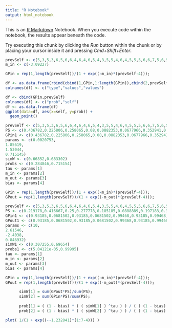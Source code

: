 ```yaml
---
title: "R Notebook"
output: html_notebook
---
```


This is an [R Markdown](http://rmarkdown.rstudio.com) Notebook. When you execute code within the notebook, the results appear beneath the code. 

Try executing this chunk by clicking the *Run* button within the chunk or by placing your cursor inside it and pressing *Cmd+Shift+Enter*. 

```r
prevSelf <- c(5,3,5,3,6,5,6,6,4,6,4,6,5,4,3,5,5,4,6,4,5,5,5,6,6,7,5,6,5,5,5,5,7,5,4,4,3,6,5,5,4,5,3,6,3,5,5,5,5,4,5,6,5,5,3,6,5,5,4,3,2,4,3,4,3,5,6,4,6,4,3,6,5,6,3,4,2,5,5,3,2,5,5,4,5,6,5,4,5,5)
m_in <- c(-3.09227)

GPin = rep(1,length(prevSelf))/(1 + exp((-m_in)*(prevSelf-4)));

df <- as.data.frame(rbind(cbind(1,GPin,1:length(GPin)),cbind(2,prevSelf,1:length(prevSelf))))
colnames(df) <- c("type","values","values")

df <- cbind(GPin,prevSelf)
colnames(df) <- c("prob","self")
df <- as.data.frame(df)
ggplot(data=df, aes(x=self, y=prob)) +
  geom_point()
```

```r
prevSelf <- c(5,3,5,3,6,5,6,6,4,6,4,6,5,4,3,5,5,4,6,4,5,5,5,6,6,7,5,6,5,5,5,5,7,5,4,4,3,6,5,5,4,5,3,6,3,5,5,5,5,4,5,6,5,5,3,6,5,5,4,3,2,4,3,4,3,5,6,4,6,4,3,6,5,6,3,4,2,5,5,3,2,5,5,4,5,6,5,4,5,5)
PS <- c(0.436782,0.225806,0.258065,0.08,0.0882353,0.0677966,0.352941,0.440678,0.166667,0.166667,0.2,0.17284,0.125,0.290323,0.245614,0.219178,0.213333,0.171429,0.1,0.1,0.163265,0.56,0.26087,0.173077,0.233333,0.358209,0.111111,0.268041,0.32,0.505051,0.413793,0.120482,0.280702,0.28125,0.21875,0.2,0.470588,0.246914,0.32,0.454545,0.358974,0.424242,0.280702,0.314286,0.34375,0.486486,0.229885,0.240964,0.09375,0.295082,0.371429,0.109091,0.0377358,0.0547945,0.303797,0.145455,0.347826,0.217822,0.371134,0.564103,0.2,0.348837,0.235294,0.473684,0.0983607,0.426667,0.558824,0.506024,0.371429,0.210526,0.0408163,0.196721,0.202532,0.109091,0.192771,0.314286,0.230769,0.213333,0.121212,0.504854,0.290909,0.0307692,0.457143,0.192771,0.153846,0.327869,0.412371,0.230769,0.175,0.456522)
GPin1 <- c(0.436782,0.225806,0.258065,0.08,0.0882353,0.0677966,0.352941,0.440678,0.166667,0.166667,0.2,0.17284,0.125,0.290323,0.245614,0.219178,0.213333,0.171429,0.1,0.1,0.163265,0.56,0.26087,0.173077,0.233333,0.358209,0.111111,0.268041,0.32,0.505051,0.413793,0.120482,0.280702,0.28125,0.21875,0.2,0.470588,0.246914,0.32,0.454545,0.358974,0.424242,0.280702,0.314286,0.34375,0.486486,0.229885,0.240964,0.09375,0.295082,0.371429,0.109091,0.0377358,0.0547945,0.303797,0.145455,0.347826,0.217822,0.371134,0.564103,0.2,0.348837,0.235294,0.473684,0.0983607,0.426667,0.558824,0.506024,0.371429,0.210526,0.0408163,0.196721,0.202532,0.109091,0.192771,0.314286,0.230769,0.213333,0.121212,0.504854,0.290909,0.0307692,0.457143,0.192771,0.153846,0.327869,0.412371,0.230769,0.175,0.456522)
params <- c(0.0020753,
1.85619,
1.53044,
0.715145)
simW <- c(0.66852,0.683302)
probs <- c(0.284846,0.715154)
tau <- params[1]
m_in <- params[2]
m_out <- params[3]
bias <- params[4]

GPin = rep(1,length(prevSelf))/(1 + exp((-m_in)*(prevSelf-4)));
GPout = rep(1,length(prevSelf))/(1 + exp((-m_out)*(prevSelf-4)));
```


```r
prevSelf <- c(5,3,5,3,6,5,6,6,4,6,4,6,5,4,3,5,5,4,6,4,5,5,5,6,6,7,5,6,5,5,5,5,7,5,4,4,3,6,5,5,4,5,3,6,3,5,5,5,5,4,5,6,5,5,3,6,5,5,4,3,2,4,3,4,3,5,6,4,6,4,3,6,5,6,3,4,2,5,5,3,2,5,5,4,5,6,5,4,5,5)
PS <- c(0.219178,0.416667,0.25,0.277778,0.185185,0.0888889,0.197183,0.311111,0.241379,0.0869565,0.289474,0.208955,0.28,0.208333,0.465116,0.20339,0.0983607,0.0714286,0.217391,0.0869565,0.228571,0.229508,0.290909,0.222222,0.217391,0.301887,0.1,0.313253,0.262295,0.282353,0.318182,0.0869565,0.232558,0.04,0.24,0.212121,0.185185,0.0895522,0.163934,0.384615,0.28125,0.4,0.418605,0.214286,0.28,0.333333,0.164384,0.289855,0.16,0.12766,0.285714,0,0.102564,0.0677966,0.369231,0.439024,0.327273,0.183908,0.337349,0.1875,0.130435,0.25,0.0740741,0.322581,0.0851064,0.163934,0.333333,0.26087,0.357143,0.0930233,0.114286,0.382979,0.246154,0.195122,0.26087,0.285714,0.263158,0.196721,0.0769231,0.314607,0.243902,0.117647,0.285714,0.173913,0.21875,0.297872,0.26506,0.210526,0.272727,0.384615)
GPin1 <- c(0.93185,0.0681502,0.93185,0.0681502,0.99468,0.93185,0.99468,0.99468,0.5,0.99468,0.5,0.99468,0.93185,0.5,0.0681502,0.93185,0.93185,0.5,0.99468,0.5,0.93185,0.93185,0.93185,0.99468,0.99468,0.999609,0.93185,0.99468,0.93185,0.93185,0.93185,0.93185,0.999609,0.93185,0.5,0.5,0.0681502,0.99468,0.93185,0.93185,0.5,0.93185,0.0681502,0.99468,0.0681502,0.93185,0.93185,0.93185,0.93185,0.5,0.93185,0.99468,0.93185,0.93185,0.0681502,0.99468,0.93185,0.93185,0.5,0.0681502,0.00532017,0.5,0.0681502,0.5,0.0681502,0.93185,0.99468,0.5,0.99468,0.5,0.0681502,0.99468,0.93185,0.99468,0.0681502,0.5,0.00532017,0.93185,0.93185,0.0681502,0.00532017,0.93185,0.93185,0.5,0.93185,0.99468,0.93185,0.5,0.93185,0.93185)
GPout1 <- c(0.93185,0.0681502,0.93185,0.0681502,0.99468,0.93185,0.99468,0.99468,0.5,0.99468,0.5,0.99468,0.93185,0.5,0.0681502,0.93185,0.93185,0.5,0.99468,0.5,0.93185,0.93185,0.93185,0.99468,0.99468,0.999609,0.93185,0.99468,0.93185,0.93185,0.93185,0.93185,0.999609,0.93185,0.5,0.5,0.0681502,0.99468,0.93185,0.93185,0.5,0.93185,0.0681502,0.99468,0.0681502,0.93185,0.93185,0.93185,0.93185,0.5,0.93185,0.99468,0.93185,0.93185,0.0681502,0.99468,0.93185,0.93185,0.5,0.0681502,0.00532017,0.5,0.0681502,0.5,0.0681502,0.93185,0.99468,0.5,0.99468,0.5,0.0681502,0.99468,0.93185,0.99468,0.0681502,0.5,0.00532017,0.93185,0.93185,0.0681502,0.00532017,0.93185,0.93185,0.5,0.93185,0.99468,0.93185,0.5,0.93185,0.93185)
params <- c(10,
2.61546,
-2.4038,
0.846932)
simW1 <- c(0.307255,0.69654)
probs1 <- c(5.04121e-05,0.99995)
tau <- params[1]
m_in <- params[2]
m_out <- params[3]
bias <- params[4]

GPin = rep(1,length(prevSelf))/(1 + exp((-m_in)*(prevSelf-4)));
GPout = rep(1,length(prevSelf))/(1 + exp((-m_out)*(prevSelf-4)));

      simW[1] = sum(GPout*PS)/sum(PS);
      simW[2] = sum(GPin*PS)/sum(PS);
      
      prob[1] = ( (1 - bias) * ( ( simW[1] ) ^tau ) ) / ( ( (1 - bias) *  ( simW[1]  ^tau ) ) + ( (bias) * ( ( simW[2] ) ^tau ) ) );
      prob[2] = ( (1 - bias) * ( ( simW[2] ) ^tau ) ) / ( ( (1 - bias) *  ( simW[1]  ^tau ) ) + ( (bias) * ( ( simW[2] ) ^tau ) ) );
```

```r
plot( 1/(1 + exp((--1.232841)*(1:7-4))) )
```

